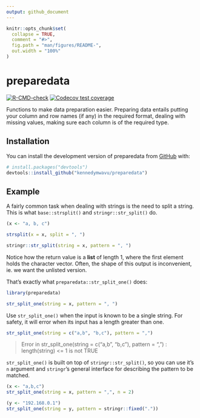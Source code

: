 ```yaml
---
output: github_document
---
```


<!-- README.md is generated from README.Rmd. Please edit that file -->

```r
knitr::opts_chunk$set(
  collapse = TRUE,
  comment = "#>",
  fig.path = "man/figures/README-",
  out.width = "100%"
)
```

# preparedata

<!-- badges: start -->
[![R-CMD-check](https://github.com/kennedymwavu/preparedata/workflows/R-CMD-check/badge.svg)](https://github.com/kennedymwavu/preparedata/actions)
[![Codecov test coverage](https://codecov.io/gh/kennedymwavu/preparedata/branch/master/graph/badge.svg)](https://app.codecov.io/gh/kennedymwavu/preparedata?branch=master)
<!-- badges: end -->

Functions to make data preparation easier. Preparing data entails putting your column and row names (if any) in the required format, dealing with missing values, making sure each column is of the required type.

## Installation

You can install the development version of preparedata from [GitHub](https://github.com/) with:

``` r
# install.packages("devtools")
devtools::install_github("kennedymwavu/preparedata")
```

## Example

A fairly common task when dealing with strings is the need to split a string. This is what `base::strsplit()` and `stringr::str_split()` do.

```r
(x <- "a, b, c")

strsplit(x = x, split = ", ")

stringr::str_split(string = x, pattern = ", ")
```

Notice how the return value is a **list** of length 1, where the first element holds the character vector. Often, the shape of this output is inconvenient, ie. we want the unlisted version.

That's exactly what `preparedata::str_split_one()` does:

```r
library(preparedata)

str_split_one(string = x, pattern = ", ")
```

Use `str_split_one()` when the input is known to be a single string. 
For safety, it will error when its input has a length greater than one.

```r
str_split_one(string = c("a,b", "b,c"), pattern = ",")
```
> Error in str_split_one(string = c("a,b", "b,c"), pattern = ",") : 
length(string) <= 1 is not TRUE


`str_split_one()` is built on top of `stringr::str_split()`, so you can use it's `n` argument and `stringr`'s general interface for describing the pattern to be matched.

```r
(x <- "a,b,c")
str_split_one(string = x, pattern = ",", n = 2)

(y <- "192.168.0.1")
str_split_one(string = y, pattern = stringr::fixed("."))
```

